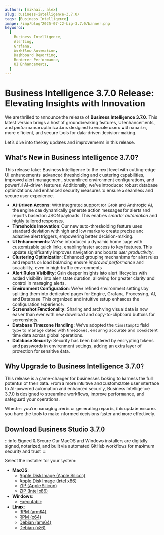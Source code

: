 ```yaml
---
authors: [mikhail, alex]
slug: business-intelligence-3.7.0/
tags: [Business Intelligence]
image: /img/blog/2025-07-22-big-3.7.0/banner.png
keywords:
  [
    Business Intelligence,
    Alerting,
    Grafana,
    Workflow Automation,
    Dashboard Reporting,
    Renderer Performance,
    UI Enhancements,
  ]
---
```



# Business Intelligence 3.7.0 Release: Elevating Insights with Innovation

We are thrilled to announce the release of **Business Intelligence 3.7.0**. This latest version brings a host of groundbreaking features, UI enhancements, and performance optimizations designed to enable users with smarter, more efficient, and secure tools for data-driven decision-making.

Let’s dive into the key updates and improvements in this release.

## What’s New in Business Intelligence 3.7.0?

This release takes Business Intelligence to the next level with cutting-edge UI enhancements, advanced thresholding and clustering capabilities, improved alert management, streamlined environment configurations, and powerful AI-driven features. Additionally, we’ve introduced robust database optimizations and enhanced security measures to ensure a seamless and secure user experience.

- **AI-Driven Actions**: With integrated support for Grok and Anthropic AI, the engine can dynamically generate action messages for alerts and reports based on JSON payloads. This enables _smarter automation_ and highly tailored responses.
- **Thresholds Innovation**: Our new auto-thresholding feature uses standard deviation with high and low marks to create precise and adaptive alert triggers, empowering better decision-making.
- **UI Enhancements**: We’ve introduced a dynamic home page with customizable quick links, enabling faster access to key features. This update significantly improves navigation and boosts _user productivity_.
- **Clustering Optimization**: Enhanced grouping mechanisms for alert rules and reports on load balancing ensure _improved performance_ and scalability, even in high-traffic environments.
- **Alert Rules Visibility**: Gain deeper insights into alert lifecycles with added visibility into alert state duration, allowing for greater clarity and control in managing alerts.
- **Environment Configuration**: We’ve refined environment settings by splitting them into dedicated pages for Engine, Grafana, Processing, AI, and Database. This organized and intuitive setup enhances the configuration experience.
- **Screenshot Functionality**: Sharing and archiving visual data is now easier than ever with new download and copy-to-clipboard buttons for screenshots.
- **Database Timezone Handling**: We’ve adopted the `timestamptz` field type to manage dates with timezones, ensuring accurate and consistent time data across global operations.
- **Database Security**: Security has been bolstered by encrypting tokens and passwords in environment settings, adding an extra layer of protection for sensitive data.

## Why Upgrade to Business Intelligence 3.7.0?

This release is a game-changer for businesses looking to harness the full potential of their data. From a more intuitive and customizable user interface to AI-powered automation and enhanced security, Business Intelligence 3.7.0 is designed to streamline workflows, improve performance, and safeguard your operations.

Whether you’re managing alerts or generating reports, this update ensures you have the tools to make informed decisions faster and more effectively.

## Download Business Studio 3.7.0

:::info Signed & Secure
Our MacOS and Windows installers are digitally signed, notarized, and built via automated GitHub workflows for maximum security and trust.
:::

Select the installer for your system:

- **MacOS**:
  - [Apple Disk Image (Apple Silicon)](https://github.com/VolkovLabs/business-intelligence/releases/download/v3.7.0/Business.Studio-3.7.0-arm64.dmg)
  - [Apple Disk Image (Intel x86)](https://github.com/VolkovLabs/business-intelligence/releases/download/v3.7.0/Business.Studio-3.7.0-x64.dmg)
  - [ZIP (Apple Silicon)](https://github.com/VolkovLabs/business-intelligence/releases/download/v3.7.0/Business.Studio-darwin-arm64-3.7.0.zip)
  - [ZIP (Intel x86)](https://github.com/VolkovLabs/business-intelligence/releases/download/v3.7.0/Business.Studio-darwin-x64-3.7.0.zip)
- **Windows**:
  - [Executable](https://github.com/VolkovLabs/business-intelligence/releases/download/v3.7.0/Business.Studio-3.7.0.Setup.exe)
- **Linux**:
  - [RPM (arm64)](https://github.com/VolkovLabs/business-intelligence/releases/download/v3.7.0/business-studio-3.7.0-1.arm64.rpm)
  - [RPM (x64)](https://github.com/VolkovLabs/business-intelligence/releases/download/v3.7.0/business-studio-3.7.0-1.x86_64.rpm)
  - [Debian (arm64)](https://github.com/VolkovLabs/business-intelligence/releases/download/v3.7.0/business-studio_3.7.0_arm64.deb)
  - [Debian (x86)](https://github.com/VolkovLabs/business-intelligence/releases/download/v3.7.0/business-studio_3.7.0_amd64.deb)

<GettingStarted />

<Feedback />
